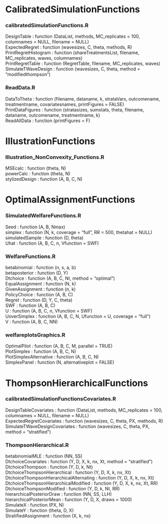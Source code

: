#  CalibratedSimulationFunctions 

### calibratedSimulationFunctions.R 
DesignTable : function (DataList, methods, MC_replicates = 100, columnames = NULL, 
    filename = NULL)  
ExpectedRegret : function (wavesizes, C, theta, methods, R)  
PrintRegretHistogram : function (shareTreatmentsList, filename, MC_replicates, waves, columnames)  
PrintRegretTable : function (RegretTable, filename, MC_replicates, waves)  
SimulateTWaveDesign : function (wavesizes, C, theta, method = "modifiedthompson")  



### ReadData.R 
DataToTheta : function (filename, dataname, k, strataVars, outcomename, treatmentname, 
    covariatesnames, printFigures = FALSE)  
PrintDataFigures : function (stratasizes, sumstats, theta, filename, dataname, outcomename, 
    treatmentname, k)  
ReadAllData : function (printFigures = F)  



#  IllustrationFunctions 

### Illustration_NonConvexity_Functions.R 
MSEcalc : function (theta, N)  
powerCalc : function (theta, N)  
stylizedDesign : function (A, B, C, N)  



#  OptimalAssignmentFunctions 

### SimulatedWelfareFunctions.R 
Seed : function (A, B, Nmax)  
simplex : function (N, k, coverage = "full", RR = 500, thetahat = NULL)  
simulatedSample : function (D, theta)  
Uhat : function (A, B, C, n, Vfunction = SWF)  



### WelfareFunctions.R 
betabinomial : function (n, s, a, b)  
betaposterior : function (D, Y)  
Dtchoice : function (A, B, C, Nt, method = "optimal")  
EqualAssignment : function (N, k)  
GivenAssignment : function (n, k)  
PolicyChoice : function (A, B, C)  
Regret : function (D, Y, C, theta)  
SWF : function (A, B, C)  
U : function (A, B, C, n, Vfunction = SWF)  
UoverSimplex : function (A, B, C, N, Ufunction = U, coverage = "full")  
V : function (A, B, C, NN)  



### welfareplotsGraphics.R 
OptimalPilot : function (A, B, C, M, parallel = TRUE)  
PlotSimplex : function (A, B, C, N)  
PlotSimplexAlternative : function (A, B, C, N)  
SimplexPanel : function (N, alternativeplot = FALSE)  



#  ThompsonHierarchicalFunctions 

### calibratedSimulationFunctionsCovariates.R 
DesignTableCovariates : function (DataList, methods, MC_replicates = 100, columnames = NULL, 
    filename = NULL)  
ExpectedRegretCovariates : function (wavesizes, C, theta, PX, methods, R)  
SimulateTWaveDesignCovariates : function (wavesizes, C, theta, PX, method = "stratified")  



### ThompsonHierarchical.R 
betabinomialMLE : function (NN, SS)  
DtchoiceCovariates : function (Y, D, X, k, nx, Xt, method = "stratified")  
DtchoiceThompson : function (Y, D, k, Nt)  
DtchoiceThompsonHierarchical : function (Y, D, X, k, nx, Xt)  
DtchoiceThompsonHierarchicalAlternating : function (Y, D, X, k, nx, Xt)  
DtchoiceThompsonHierarchicalModified : function (Y, D, X, k, nx, Xt, RR)  
DtchoiceThompsonModified : function (Y, D, k, Nt, RR)  
hierarchicalPosteriorDraw : function (NN, SS, LLH)  
hierarchicalPosteriorMean : function (Y, D, X, draws = 1000)  
SimulateX : function (PX, N)  
SimulateY : function (theta, D, X)  
StratifiedAssignment : function (X, k, nx)  



